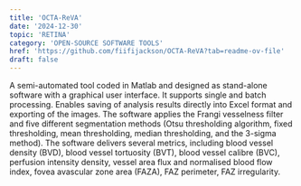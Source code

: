 ```yaml
---
title: 'OCTA-ReVA'
date: '2024-12-30'
topic: 'RETINA'
category: 'OPEN-SOURCE SOFTWARE TOOLS'
href: 'https://github.com/fiifijackson/OCTA-ReVA?tab=readme-ov-file'
draft: false
---
```


A semi-automated tool coded in Matlab and designed as stand-alone software with a graphical user interface. It supports single and batch processing. Enables saving of analysis results directly into Excel format and exporting of the images. The software applies the Frangi vesselness filter and five different segmentation methods (Otsu thresholding algorithm, fixed thresholding, mean thresholding, median thresholding, and the 3-sigma method). The software delivers several metrics, including blood vessel density (BVD), blood vessel tortuosity (BVT), blood vessel calibre (BVC), perfusion intensity density, vessel area flux and normalised blood flow index, fovea avascular zone area (FAZA), FAZ perimeter, FAZ irregularity.
